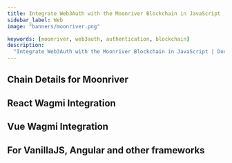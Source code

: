 ```yaml
---
title: Integrate Web3Auth with the Moonriver Blockchain in JavaScript
sidebar_label: Web
image: "banners/moonriver.png"

keywords: [moonriver, web3auth, authentication, blockchain]
description:
  "Integrate Web3Auth with the Moonriver Blockchain in JavaScript | Documentation - Web3Auth"
---
```



<SEO
  title="Integrate Web3Auth with the Moonriver Blockchain in JavaScript"
  description="Integrate Web3Auth with the Moonriver Blockchain in JavaScript | Documentation - Web3Auth"
  image="https://web3auth.io/docs/banners/moonriver.png"
  slug="/connect-blockchain/evm/moonriver/web"
/>

## Chain Details for Moonriver

<ChainDetailsMoonriver />

## React Wagmi Integration

<ReactWagmiIntegration />

## Vue Wagmi Integration

<VueWagmiIntegration />

## For VanillaJS, Angular and other frameworks

<JsBlockchainMethods />
